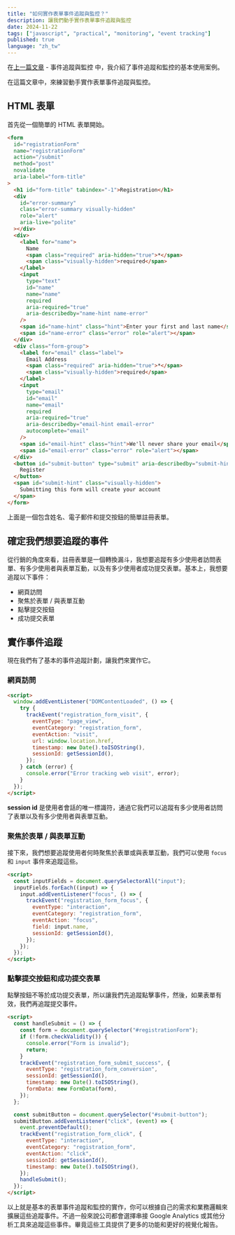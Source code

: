 ```yaml
---
title: "如何實作表單事件追蹤與監控？"
description: 讓我們動手實作表單事件追蹤與監控
date: 2024-11-22
tags: ["javascript", "practical", "monitoring", "event tracking"]
published: true
language: "zh_tw"
---
```


在[上一篇文章](/zh_tw/blog/event-tracking-and-monitoring-zh_tw) - 事件追蹤與監控 中，我介紹了事件追蹤和監控的基本使用案例。

在這篇文章中，來練習動手實作表單事件追蹤與監控。

## HTML 表單

首先從一個簡單的 HTML 表單開始。

```html
<form
  id="registrationForm"
  name="registrationForm"
  action="/submit"
  method="post"
  novalidate
  aria-label="form-title"
>
  <h1 id="form-title" tabindex="-1">Registration</h1>
  <div
    id="error-summary"
    class="error-summary visually-hidden"
    role="alert"
    aria-live="polite"
  ></div>
  <div>
    <label for="name">
      Name
      <span class="required" aria-hidden="true">*</span>
      <span class="visually-hidden">required</span>
    </label>
    <input
      type="text"
      id="name"
      name="name"
      required
      aria-required="true"
      aria-describedby="name-hint name-error"
    />
    <span id="name-hint" class="hint">Enter your first and last name</span>
    <span id="name-error" class="error" role="alert"></span>
  </div>
  <div class="form-group">
    <label for="email" class="label">
      Email Address
      <span class="required" aria-hidden="true">*</span>
      <span class="visually-hidden">required</span>
    </label>
    <input
      type="email"
      id="email"
      name="email"
      required
      aria-required="true"
      aria-describedby="email-hint email-error"
      autocomplete="email"
    />
    <span id="email-hint" class="hint">We'll never share your email</span>
    <span id="email-error" class="error" role="alert"></span>
  </div>
  <button id="submit-button" type="submit" aria-describedby="submit-hint">
    Register
  </button>
  <span id="submit-hint" class="visually-hidden">
    Submitting this form will create your account
  </span>
</form>
```

上面是一個包含姓名、電子郵件和提交按鈕的簡單註冊表單。

## 確定我們想要追蹤的事件

從行銷的角度來看，註冊表單是一個轉換漏斗，我想要追蹤有多少使用者訪問表單、有多少使用者與表單互動，以及有多少使用者成功提交表單。基本上，我想要追蹤以下事件：

- 網頁訪問
- 聚焦於表單 / 與表單互動
- 點擊提交按鈕
- 成功提交表單

## 實作事件追蹤

現在我們有了基本的事件追蹤計劃，讓我們來實作它。

### 網頁訪問

```html
<script>
  window.addEventListener("DOMContentLoaded", () => {
    try {
      trackEvent("registration_form_visit", {
        eventType: "page_view",
        eventCategory: "registration_form",
        eventAction: "visit",
        url: window.location.href,
        timestamp: new Date().toISOString(),
        sessionId: getSessionId(),
      });
    } catch (error) {
      console.error("Error tracking web visit", error);
    }
  });
</script>
```

**session id** 是使用者會話的唯一標識符，通過它我們可以追蹤有多少使用者訪問了表單以及有多少使用者與表單互動。

### 聚焦於表單 / 與表單互動

接下來，我們想要追蹤使用者何時聚焦於表單或與表單互動，我們可以使用 `focus` 和 `input` 事件來追蹤這些。

```html
<script>
  const inputFields = document.querySelectorAll("input");
  inputFields.forEach((input) => {
    input.addEventListener("focus", () => {
      trackEvent("registration_form_focus", {
        eventType: "interaction",
        eventCategory: "registration_form",
        eventAction: "focus",
        field: input.name,
        sessionId: getSessionId(),
      });
    });
  });
</script>
```

### 點擊提交按鈕和成功提交表單

點擊按鈕不等於成功提交表單，所以讓我們先追蹤點擊事件，然後，如果表單有效，我們再追蹤提交事件。

```html
<script>
  const handleSubmit = () => {
    const form = document.querySelector("#registrationForm");
    if (!form.checkValidity()) {
      console.error("Form is invalid");
      return;
    }
    trackEvent("registration_form_submit_success", {
      eventType: "registration_form_conversion",
      sessionId: getSessionId(),
      timestamp: new Date().toISOString(),
      formData: new FormData(form),
    });
  };

  const submitButton = document.querySelector("#submit-button");
  submitButton.addEventListener("click", (event) => {
    event.preventDefault();
    trackEvent("registration_form_click", {
      eventType: "interaction",
      eventCategory: "registration_form",
      eventAction: "click",
      sessionId: getSessionId(),
      timestamp: new Date().toISOString(),
    });
    handleSubmit();
  });
</script>
```

以上就是基本的表單事件追蹤和監控的實作，你可以根據自己的需求和業務邏輯來擴展這些追蹤事件。不過一般來說公司都會選擇串接 Google Analytics 或其他分析工具來追蹤這些事件。畢竟這些工具提供了更多的功能和更好的視覺化報告。
